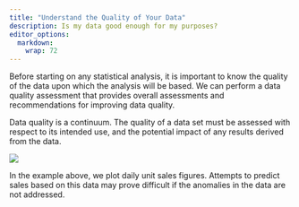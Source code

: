 ```yaml
---
title: "Understand the Quality of Your Data"
description: Is my data good enough for my purposes?
editor_options: 
  markdown: 
    wrap: 72
---
```


Before starting on any statistical analysis, it is important to know  the quality of the data upon which the analysis will be based. We can perform a data quality assessment that provides overall assessments and recommendations for improving data quality. 

Data quality is a continuum. The quality of a data set must be assessed with respect to its intended use, and the potential impact of any results derived from the data. 

![](Screenshot3.png)

In the example above, we plot daily unit sales figures. Attempts to predict sales based on this data may prove difficult if the anomalies in the data are not addressed.




